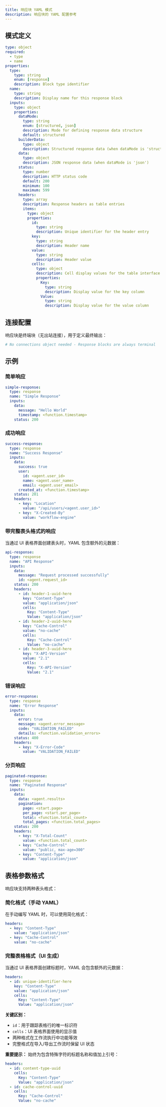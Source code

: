 ```yaml
---
title: 响应块 YAML 模式
description: 响应块的 YAML 配置参考
---
```


## 模式定义

```yaml
type: object
required:
  - type
  - name
properties:
  type:
    type: string
    enum: [response]
    description: Block type identifier
  name:
    type: string
    description: Display name for this response block
  inputs:
    type: object
    properties:
      dataMode:
        type: string
        enum: [structured, json]
        description: Mode for defining response data structure
        default: structured
      builderData:
        type: object
        description: Structured response data (when dataMode is 'structured')
      data:
        type: object
        description: JSON response data (when dataMode is 'json')
      status:
        type: number
        description: HTTP status code
        default: 200
        minimum: 100
        maximum: 599
      headers:
        type: array
        description: Response headers as table entries
        items:
          type: object
          properties:
            id:
              type: string
              description: Unique identifier for the header entry
            key:
              type: string
              description: Header name
            value:
              type: string
              description: Header value
            cells:
              type: object
              description: Cell display values for the table interface
              properties:
                Key:
                  type: string
                  description: Display value for the key column
                Value:
                  type: string
                  description: Display value for the value column
```

## 连接配置

响应块是终端块（无出站连接），用于定义最终输出：

```yaml
# No connections object needed - Response blocks are always terminal
```

## 示例

### 简单响应

```yaml
simple-response:
  type: response
  name: "Simple Response"
  inputs:
    data:
      message: "Hello World"
      timestamp: <function.timestamp>
    status: 200
```

### 成功响应

```yaml
success-response:
  type: response
  name: "Success Response"
  inputs:
    data:
      success: true
      user:
        id: <agent.user_id>
        name: <agent.user_name>
        email: <agent.user_email>
      created_at: <function.timestamp>
    status: 201
    headers:
      - key: "Location"
        value: "/api/users/<agent.user_id>"
      - key: "X-Created-By"
        value: "workflow-engine"
```

### 带完整表头格式的响应

当通过 UI 表格界面创建表头时，YAML 包含额外的元数据：

```yaml
api-response:
  type: response
  name: "API Response"
  inputs:
    data:
      message: "Request processed successfully"
      id: <agent.request_id>
    status: 200
    headers:
      - id: header-1-uuid-here
        key: "Content-Type"
        value: "application/json"
        cells:
          Key: "Content-Type"
          Value: "application/json"
      - id: header-2-uuid-here
        key: "Cache-Control"
        value: "no-cache"
        cells:
          Key: "Cache-Control"
          Value: "no-cache"
      - id: header-3-uuid-here
        key: "X-API-Version"
        value: "2.1"
        cells:
          Key: "X-API-Version"
          Value: "2.1"
```

### 错误响应

```yaml
error-response:
  type: response
  name: "Error Response"
  inputs:
    data:
      error: true
      message: <agent.error_message>
      code: "VALIDATION_FAILED"
      details: <function.validation_errors>
    status: 400
    headers:
      - key: "X-Error-Code"
        value: "VALIDATION_FAILED"
```

### 分页响应

```yaml
paginated-response:
  type: response
  name: "Paginated Response"
  inputs:
    data:
      data: <agent.results>
      pagination:
        page: <start.page>
        per_page: <start.per_page>
        total: <function.total_count>
        total_pages: <function.total_pages>
    status: 200
    headers:
      - key: "X-Total-Count"
        value: <function.total_count>
      - key: "Cache-Control"
        value: "public, max-age=300"
      - key: "Content-Type"
        value: "application/json"
```

## 表格参数格式

响应块支持两种表头格式：

### 简化格式（手动 YAML）

在手动编写 YAML 时，可以使用简化格式：

```yaml
headers:
  - key: "Content-Type"
    value: "application/json"
  - key: "Cache-Control"
    value: "no-cache"
```

### 完整表格格式（UI 生成）

当通过 UI 表格界面创建标题时，YAML 会包含额外的元数据：

```yaml
headers:
  - id: unique-identifier-here
    key: "Content-Type"
    value: "application/json"
    cells:
      Key: "Content-Type"
      Value: "application/json"
```

**关键区别：**
- `id`：用于跟踪表格行的唯一标识符
- `cells`：UI 表格界面使用的显示值
- 两种格式在工作流执行中功能等效
- 完整格式在导入/导出工作流时保留 UI 状态

**重要提示：** 始终为包含特殊字符的标题名称和值加上引号：

```yaml
headers:
  - id: content-type-uuid
    cells:
      Key: "Content-Type"
      Value: "application/json"
  - id: cache-control-uuid
    cells:
      Key: "Cache-Control" 
      Value: "no-cache"
```

```
